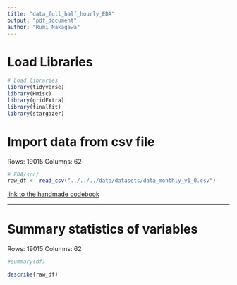 ```yaml
---
title: "data_full_half_hourly_EDA"
output: "pdf_document"
author: "Rumi Nakagawa"
---
```


# Load Libraries
```r
# Load libraries
library(tidyverse)
library(Hmisc)
library(gridExtra)
library(finalfit)
library(stargazer)
```

# Import data from csv file
Rows: 19015
Columns: 62
```r
# EDA/src/
raw_df <- read_csv("../../../data/datasets/data_monthly_v1_0.csv")
```


[link to the handmade codebook]("https://docs.google.com/spreadsheets/d/1-FQsF_sxnA6iBMNpHmGovkj9Xev6BCYg2j3PojNGgyk/edit?usp=sharing")

--- 
# Summary statistics of variables
Rows: 19015
Columns: 62
```r
#summary(df)
```


```r
describe(raw_df)
```










